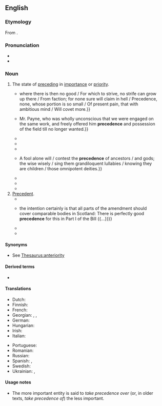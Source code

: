 ==English==

===Etymology===
From {{der|en|frm|précédence||the state of preceding, anteriority}}.

===Pronunciation===
* {{audio|en|en-us-precedence.ogg|Audio (US)}}
* {{IPA|en|/ˈpɹɛsɪd(ə)ns/|/pɹɪˈsiːd(ə)ns/|/ˈpɹiːsɪd(ə)ns/}}

===Noun===
{{en-noun|~}}

# The state of [[preceding]] in [[importance]] or [[priority]].
#: {{ux|en|Family takes '''precedence''' over work, in an emergency.}}
#* {{quote-book|en|year=1674|authorlink=John Milton|first=John|last=Milton|title=[[w:Paradise Lost|Paradise Lost]]|others=Book II|lines=30-35|passage={{...}} where there is then no good / For which to strive, no strife can grow up there / From faction; for none sure will claim in hell / Precedence, none, whose portion is so small / Of present pain, that with ambitious mind / Will covet more.}}
#* {{quote-book|en|year=1885|authorlink=Richard Francis Burton|first=Richard|last=Burton|title=[[w:The Book of the Thousand Nights and a Night|The Book of the Thousand Nights and a Night]]|volume=1|page=x|url=https://archive.org/details/arabiantranslat01burtuoft|passage=I wrote to {{...}} Mr. Payne, who was wholly unconscious that we were engaged on the same work, and freely offered him '''precedence''' and possession of the field till no longer wanted.}}
#* {{quote-book|en|year=1922|authorlink=Sinclair Lewis|first=Sinclair|last=Lewis|title=[[w:Babbitt|Babbitt]]|location=New York|publisher=Harcourt, Brace & Co.|chapter=Chapter VI - III|pages=74-75|url=https://archive.org/details/babbittl00lewi|passage=In the city of Zenith, in the barbarous twentieth century, a family's motor indicated its social rank as precisely as the grades of the peerage determined the rank of an English family—indeed, more precisely, considering the opinion of old county families upon newly created brewery barons and woolen-mill viscounts. The details of '''precedence''' were never officially determined.}}
#* {{quote-book|en|year=1936|authorlink=Freya Stark|first=Freya|last=Stark|title=The Southern Gates of Arabia: A Journey in the Hadhramaut|location=New York|publisher=Dutton|chapter=II|page=28|url=https://archive.org/details/southerngatesofa012570mbp|passage=he saw to my twelve packages on one hand while on the other he dealt with the Emir of the Sea, the harbour master, who in a green gown and yellow turban, was demanding '''precedence''' of some sort.}}
#* {{quote-book|en|year=1938|authorlink=Xavier Herbert|first=Xavier|last=Herbert|title=[[w:Capricornia (novel)|Capricornia]]|location=New York|publisher=D. Appleton-Century|year_published=1943|chapter=X|page=163|url=https://archive.org/details/capricornianovel00herb|passage=The orderlies, only too well aware of the niceties of the colour-conscious system that prevailed, debated, then sent one of their number to ask the matron what should be done. The matron said that Cho must give '''precedence'''. He was laid on the concrete floor.}}
#* {{quote-book|en|year=1971|authorlink=Chinua Achebe|first=Chinua|last=Achebe|chapter=These Gods are Children|title=Collected Poems|location=New York|publisher=Random House|year_published=2004|page=58|passage={{...}} A fool alone will / contest the '''precedence''' of ancestors / and gods; the wise wisely / sing them grandiloquent lullabies / knowing they are children / those omnipotent deities.}}
#* {{quote-book|en|date=June 6, 1986|mainauthor=Presidential Commission on the Space Shuttle Challenger Accident|title=Report to the President|author={{w|Richard Feynman}}|chapter=Personal observations on the reliability of the Shuttle|passage=For a successful technology, reality must take '''precedence''' over public relations, for nature cannot be fooled.}}
#* {{quote-book|en|year=2014|first=Janet|last=Davies|title=The Welsh Language: A History|location=Cardiff|publisher=University of Wales Press|chapter=5|pages=61-2|passage=The provincial eisteddfodau, with their reliance on upper-class patronage, tended to give '''precedence''' to English, but the smaller ones were conducted entirely in Welsh.}}
#* {{quote-journal|en|date=2020 December 2|author=Philip Haigh|title=A winter of discontent caused by threat of union action|journal=Rail|page=63|text=The memorandum of understanding between the Rail Accident Investigation Branch, the Office of Rail and Road and the police states: "In the absence of a clear indication that serious criminality has caused the accident, RAIB will normally have '''precedence''' in respect of the investigation and will assume lead responsibility for the investigation."}}
# [[precedent|Precedent]].
#* {{quote-book|en|year=1934|authorlink=Ezra Pound|first=Ezra|last=Pound|title=[[w:ABC of Reading|ABC of Reading]]|location=London|publisher=Faber & Faber|year_published=1991|page=142|passage=Verses of probably no literary value, but illustrating a kind of rhythm, a melodic innovation that you will not find in Chaucer, though there is ample '''precedence''' in Provence}}
#* {{quote-journal|en|date=1991-12-03|journal={{w|Hansard}}|url=http://www.hansard-corpus.org/x4.asp?t=965509&ID=330721832|passage={{...}} the intention certainly is that all parts of the amendment should cover comparable bodies in Scotland: There is perfectly good '''precedence''' for this in Part I of the Bill {{...}}}}
#* {{quote-book|en|year=2004|first=Paul|last=Jackson|title=One of the Boys: Homosexuality in the Military during World War II|location=Montreal and Kingston|publisher=McGill-Queen's University Press|chapter=3|page=127|passage=If such cases did exist, they seem not to have been committed to paper. Psychiatrists, in such circumstances, may have followed the '''precedence''' of their spiritual forebears—religious confessors—in respecting the privacy of their patients.}}
#* {{quote-journal|en|date=2010-06-15|journal={{w|Maclean's}}|url=http://www.macleans.ca/education/uniandcollege/ubc-faculty-union-loses-students-win/|title=UBC faculty union loses, students win|first=Keith|last=Van|passage=The ruling in favour of UBC also sets '''precedence''' on the matter of bicameral governance for universities and colleges.}}

====Synonyms====
* {{sense|state of preceding}} See [[Thesaurus:anteriority]]

====Derived terms====
* {{l|en|order of precedence}}

====Translations====
{{trans-top|the state of preceding in importance or priority}}
* Dutch: {{t+|nl|voorrang|m}}
* Finnish: {{t|fi|arvojärjestys}}
* French: {{t+|fr|préséance|f}}
* Georgian: {{t|ka|პირველობა}}, {{t|ka|პრიორიტეტულობა}}, {{t|ka|უპირატესობა}}
* German: {{t+|de|Vorrang|m}}
* Hungarian: {{t+|hu|elsőbbség}}
* Irish: {{t|ga|oireachas|m}}
* Italian: {{t+|it|precedenza|f}}
{{trans-mid}}
* Portuguese: {{t+|pt|precedência|f}}
* Romanian: {{t+|ro|precedență}}
* Russian: {{t+|ru|предшествова́ние}}
* Spanish: {{t+|es|prioridad|f}}, {{t|es|precedencia|f}}
* Swedish: {{t+|sv|företräde|n}}
* Ukrainian: {{t|uk|передування}}, {{t|uk|старшинство}}
{{trans-bottom}}

====Usage notes====
* The more important entity is said to ''take precedence over'' (or, in older texts, ''take precedence of'') the less important.